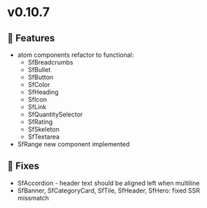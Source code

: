 
<Meta title="Releases/v0.10.7 - Latest/Change log" />

# v0.10.7

## 🚀 Features
- atom components refactor to functional:
  - SfBreadcrumbs
  - SfBullet
  - SfButton
  - SfColor
  - SfHeading
  - SfIcon
  - SfLink
  - SfQuantitySelector
  - SfRating
  - SfSkeleton
  - SfTextarea
- SfRange new component implemented

## 🐛 Fixes
- SfAccordion - header text should be aligned left when multiline
- SfBanner, SfCategoryCard, SfTile, SfHeader, SfHero: fixed SSR missmatch 